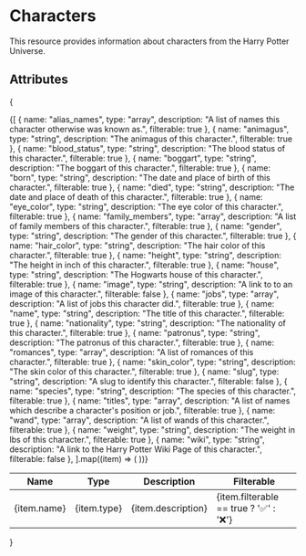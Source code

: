 # Characters
This resource provides information about characters from the Harry Potter Universe.

## Attributes
{
<table>
  <thead>
    <tr>
      <th>Name</th>
      <th>Type</th>
      <th>Description</th>
      <th>Filterable</th>
    </tr>
  </thead>
  <tbody>
    {[
      { name: "alias_names", type: "array", description: "A list of names this character otherwise was known as.", filterable: true },
      { name: "animagus", type: "string", description: "The animagus of this character.", filterable: true },
      { name: "blood_status", type: "string", description: "The blood status of this character.", filterable: true },
      { name: "boggart", type: "string", description: "The boggart of this character.", filterable: true },
      { name: "born", type: "string", description: "The date and place of birth of this character.", filterable: true },
      { name: "died", type: "string", description: "The date and place of death of this character.", filterable: true },
      { name: "eye_color", type: "string", description: "The eye color of this character.", filterable: true },
      { name: "family_members", type: "array", description: "A list of family members of this character.", filterable: true },
      { name: "gender", type: "string", description: "The gender of this character.", filterable: true },
      { name: "hair_color", type: "string", description: "The hair color of this character.", filterable: true },
      { name: "height", type: "string", description: "The height in inch of this character.", filterable: true },
      { name: "house", type: "string", description: "The Hogwarts house of this character.", filterable: true },
      { name: "image", type: "string", description: "A link to to an image of this character.", filterable: false },
      { name: "jobs", type: "array", description: "A list of jobs this character did.", filterable: true },
      { name: "name", type: "string", description: "The title of this character.", filterable: true },
      { name: "nationality", type: "string", description: "The nationality of this character.", filterable: true },
      { name: "patronus", type: "string", description: "The patronus of this character.", filterable: true },
      { name: "romances", type: "array", description: "A list of romances of this character.", filterable: true },
      { name: "skin_color", type: "string", description: "The skin color of this character.", filterable: true },
      { name: "slug", type: "string", description: "A slug to identify this character.", filterable: false },
      { name: "species", type: "string", description: "The species of this character.", filterable: true },
      { name: "titles", type: "array", description: "A list of names which describe a character's position or job.", filterable: true },
      { name: "wand", type: "array", description: "A list of wands of this character.", filterable: true },
      { name: "weight", type: "string", description: "The weight in lbs of this character.", filterable: true },
      { name: "wiki", type: "string", description: "A link to the Harry Potter Wiki Page of this character.", filterable: false },
    ].map((item) => (
      <tr key={item.name}>
        <td>{item.name}</td>
        <td>{item.type}</td>
        <td>{item.description}</td>
        <td>{item.filterable == true ? '✅' : '❌'}</td>
      </tr>
    ))}

  </tbody>
</table>
}
